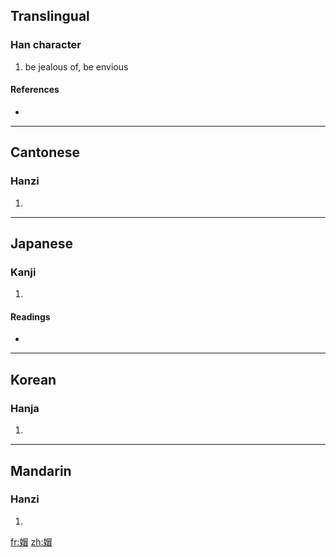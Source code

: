 ==Translingual==

===Han character===
{{Han char|rn=38|rad=女|as=09|sn=12|four=4646<sub>0</sub>|canj=女日月山 (VABU)}}

# be jealous of, be envious

====References====
* {{Han ref|kx=0267.220|dkj=06527|dj=0534.200|hdz=21065.030|uh=5AA2|ud=23202|bh=D8B9|bd=55481}}

----

==Cantonese==

===Hanzi===
{{yue-hanzi|jyut=|y=mou6}}

# {{defn|Cantonese|sort=女09}}

----

==Japanese==

===Kanji===
{{ja-kanji|grade=|rs=女09}}

# {{defn|Japanese|sort=女09}}

====Readings====
* {{ja-readings|on=[[ぼう]] (bō), [[もう]] (mō), [[ぼく]] (boku), [[もく]] (moku), [[ばい]] (bai), [[め]] (me)|kun=[[ねたむ]] (netamu), [[にらむ]] (niramu)}}

----

==Korean==

===Hanja===
{{ko-hanja|hangeul=모|rv=mo|mr=mo}}

# {{defn|Korean|sort=女09}}

----

==Mandarin==

===Hanzi===
{{cmn-hanzi|pin=[[mào]] ([[mao4]])|wg=mao<sup>4</sup>}}

# {{defn|Mandarin|sort=女09}}

[[fr:媢]]
[[zh:媢]]